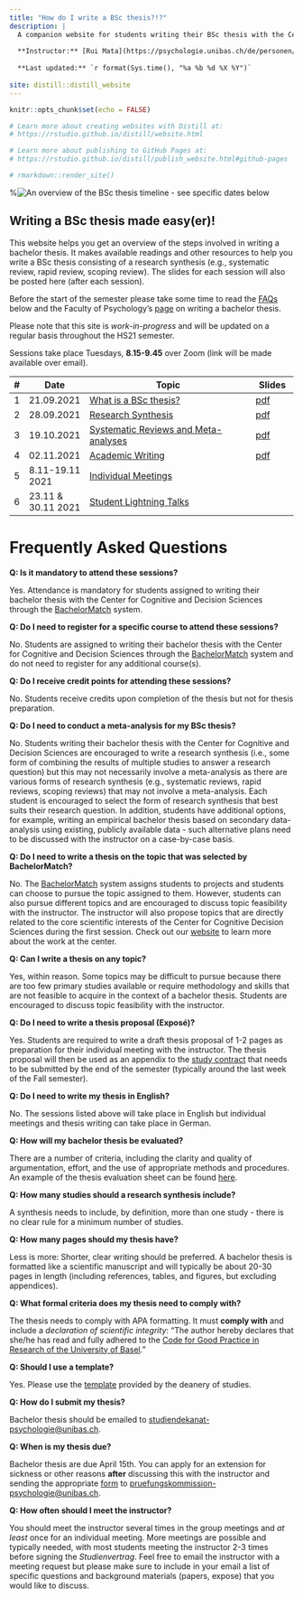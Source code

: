 ```yaml
---
title: "How do I write a BSc thesis?!?"
description: |
  A companion website for students writing their BSc thesis with the Center for Cognitive and Decision Sciences
  
  **Instructor:** [Rui Mata](https://psychologie.unibas.ch/de/personen/rui-mata/about-me/), University of Basel
  
  **Last updated:** `r format(Sys.time(), "%a %b %d %X %Y")`
  
site: distill::distill_website
---
```


```r
knitr::opts_chunk$set(echo = FALSE)

# Learn more about creating websites with Distill at:
# https://rstudio.github.io/distill/website.html

# Learn more about publishing to GitHub Pages at:
# https://rstudio.github.io/distill/publish_website.html#github-pages

# rmarkdown::render_site()
```


%![An overview of the BSc thesis timeline - see specific dates below](resources/bsc_plan.png)

## Writing a BSc thesis made easy(er)!

This website helps you get an overview of the steps involved in writing a bachelor thesis. It makes available readings and other resources to help you write a BSc thesis consisting of a research synthesis (e.g., systematic review, rapid review, scoping review). The slides for each session will also be posted here (after each session).

Before the start of the semester please take some time to read the [FAQs](https://matarui.github.io/BSc_thesis/index.html#frequently-asked-questions) below and the Faculty of Psychology's [page](https://psychologie.unibas.ch/de/studium/bachelorstudium/zweites-und-drittes-studienjahr/bachelorarbeit-4190/) on writing a bachelor thesis.

Please note that this site is *work-in-progress* and will be updated on a regular basis throughout the HS21 semester.

Sessions take place Tuesdays, **8.15-9.45** over Zoom (link will be made available over email). 

::: l-body
| # | Date     | Topic                         | Slides |
|---| ---------|-------------------------------|--------|
| 1 | 21.09.2021 | [What is a BSc thesis?](session1.html) | [pdf](index.html) |
| 2 | 28.09.2021 | [Research Synthesis](session2.html) | [pdf](index.html) |
| 3 | 19.10.2021 | [Systematic Reviews and Meta-analyses](session3.html) | [pdf](index.html) |
| 4 | 02.11.2021 | [Academic Writing](session4.html) | [pdf](index.html) |
| 5 | 8.11-19.11 2021 | [Individual Meetings](session5.html) |  |
| 6 | 23.11 & 30.11 2021 | [Student Lightning Talks](session6.html) |  |
:::

# Frequently Asked Questions

**Q: Is it mandatory to attend these sessions? **

Yes. Attendance is mandatory for students assigned to writing their bachelor thesis with the Center for Cognitive and Decision Sciences through the [BachelorMatch](https://admin.psycho.unibas.ch/?content=registration&detail=viewthemen) system.

**Q: Do I need to register for a specific course to attend these sessions? **

No. Students are assigned to writing their bachelor thesis with the Center for Cognitive and Decision Sciences through the [BachelorMatch](https://admin.psycho.unibas.ch/?content=registration&detail=viewthemen) system and do not need to register for any additional course(s). 

**Q: Do I receive credit points for attending these sessions? **

No. Students receive credits upon completion of the thesis but not for thesis preparation. 

**Q: Do I need to conduct a meta-analysis for my BSc thesis? **

No. Students writing their bachelor thesis with the Center for Cognitive and Decision Sciences are encouraged to write a research synthesis (i.e., some form of combining the results of multiple studies to answer a research question) but this may not necessarily involve a meta-analysis as there are various forms of research synthesis (e.g., systematic reviews, rapid reviews, scoping reviews) that may not involve a meta-analysis. Each student is encouraged to select the form of research synthesis that best suits their research question. In addition, students have additional options, for example, writing an empirical bachelor thesis based on secondary data-analysis using existing, publicly available data - such alternative plans need to be discussed with the instructor on a case-by-case basis. 

**Q: Do I need to write a thesis on the topic that was selected by BachelorMatch? **

No. The [BachelorMatch](https://admin.psycho.unibas.ch/?content=registration&detail=viewthemen) system assigns students to projects and students can choose to pursue the topic assigned to them. However, students can also pursue different topics and are encouraged to discuss topic feasibility with the instructor. The instructor will also propose topics that are directly related to the core scientific interests of the Center for Cognitive Decision Sciences during the first session. Check out our [website](http://www.cds.unibas.ch) to learn more about the work at the center.  

**Q: Can I write a thesis on any topic? **

Yes, within reason. Some topics may be difficult to pursue because there are too few primary studies available or require methodology and skills that are not feasible to acquire in the context of a bachelor thesis. Students are encouraged to discuss topic feasibility with the instructor. 

**Q: Do I need to write a thesis proposal (Exposé)? **

Yes. Students are required to write a draft thesis proposal of 1-2 pages as preparation for their individual meeting with the instructor. The thesis proposal will then be used as an appendix to the [study contract](https://psychologie.unibas.ch/fileadmin/user_upload/psychologie/Studium/Bachelorstudium/Dokumente/Studienvertrag_BA.docx) that needs to be submitted by the end of the semester (typically around the last week of the Fall semester). 

**Q: Do I need to write my thesis in English? **

No. The sessions listed above will take place in English but individual meetings and thesis writing can take place in German.

**Q: How will my bachelor thesis be evaluated? **

There are a number of criteria, including the clarity and quality of argumentation, effort, and the use of appropriate methods and procedures. An example of the thesis evaluation sheet can be found [here](resources/CDS_EvaluationForm.pdf).

**Q: How many studies should a research synthesis include? **

A synthesis needs to include, by definition, more than one study - there is no clear rule for a minimum number of studies. 

**Q: How many pages should my thesis have? **

Less is more: Shorter, clear writing should be preferred. A bachelor thesis is formatted like a scientific manuscript and will typically be about 20-30 pages in length (including references, tables, and figures, but excluding appendices). 

**Q: What formal criteria does my thesis need to comply with? **

The thesis needs to comply with APA formatting. It must **comply with** and include a *declaration of scientific integrity*: "The author hereby declares that she/he has read and fully adhered to the [Code for Good Practice in Research of the University of Basel](https://psychologie.unibas.ch/fileadmin/user_upload/psychologie/Studium/Bachelorstudium/Dokumente/Code_of_good_practice_in_research.pdf)." 

**Q: Should I use a template? **

Yes. Please use the [template](https://psychologie.unibas.ch/fileadmin/user_upload/psychologie/Studium/Bachelorstudium/Dokumente/BAchelor_thesis_vorlage.doc) provided by the deanery of studies. 

**Q: How do I submit my thesis? **

Bachelor thesis should be emailed to [studiendekanat-psychologie@unibas.ch](mailto:studiendekanat-psychologie@unibas.ch). 

**Q: When is my thesis due? **

Bachelor thesis are due April 15th. You can apply for an extension for sickness or other reasons **after** discussing this with the instructor and sending the appropriate [form](https://psychologie.unibas.ch/fileadmin/user_upload/psychologie/Studium/Bachelorstudium/Dokumente/Mitteilung_Verlaengerung_Abgabetermin_BA_neu.doc) to [pruefungskommission-psychologie@unibas.ch](mailto:pruefungskommission-psychologie@unibas.ch). 

**Q: How often should I meet the instructor?**

You should meet the instructor several times in the group meetings and *at least* once for an individual meeting. More meetings are possible and typically needed, with most students meeting the instructor 2-3 times before signing the *Studienvertrag*. Feel free to email the instructor with a meeting request but please make sure to include in your email a list of specific questions and background materials (papers, expose) that you would like to discuss.
